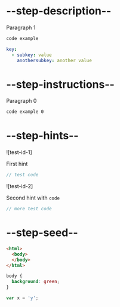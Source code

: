 # --step-description--

Paragraph 1

```html
code example
```

```yaml
key:
  - subkey: value
    anothersubkey: another value
```

# --step-instructions--

Paragraph 0

```html
code example 0
```

# --step-hints--

![test-id-1]

First hint

```js
// test code
```

![test-id-2]

Second hint with <code>code</code>

```js
// more test code
```

# --step-seed--

```html
<html>
  <body>
  </body>
</html>
```

```css
body {
  background: green;
}
```

```js
var x = 'y';
```
